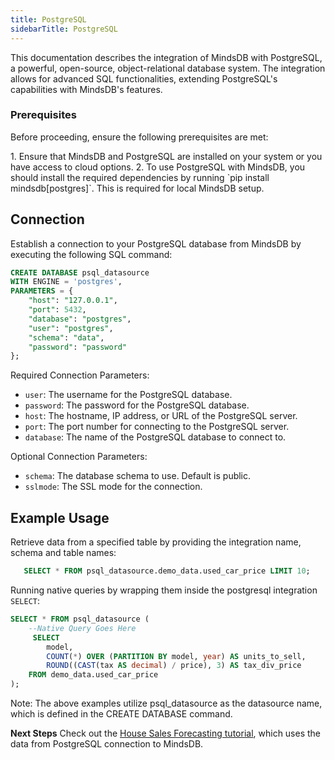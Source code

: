 ```yaml
---
title: PostgreSQL
sidebarTitle: PostgreSQL
---
```


This documentation describes the integration of MindsDB with PostgreSQL, a powerful, open-source, object-relational database system. 
The integration allows for advanced SQL functionalities, extending PostgreSQL's capabilities with MindsDB's features.

### Prerequisites

Before proceeding, ensure the following prerequisites are met:

<Tip>
 1. Ensure that MindsDB and PostgreSQL are installed on your system or you have access to cloud options.
 2. To use PostgreSQL with MindsDB, you should install the required dependencies by running `pip install mindsdb[postgres]`. This is required for local MindsDB setup.

</Tip>

## Connection

Establish a connection to your PostgreSQL database from MindsDB by executing the following SQL command:

```sql
CREATE DATABASE psql_datasource 
WITH ENGINE = 'postgres', 
PARAMETERS = {
    "host": "127.0.0.1",
    "port": 5432,
    "database": "postgres",
    "user": "postgres",
    "schema": "data",
    "password": "password"
};
```

Required Connection Parameters:

*    `user`: The username for the PostgreSQL database.
*    `password`: The password for the PostgreSQL database.
*    `host`: The hostname, IP address, or URL of the PostgreSQL server.
*    `port`: The port number for connecting to the PostgreSQL server.
*    `database`: The name of the PostgreSQL database to connect to.

Optional Connection Parameters:

*    `schema`: The database schema to use. Default is public.
*    `sslmode`: The SSL mode for the connection.



## Example Usage

Retrieve data from a specified table by providing the integration name, schema and table names:

```sql
   SELECT * FROM psql_datasource.demo_data.used_car_price LIMIT 10;
```

Running native queries by wrapping them inside the postgresql integration `SELECT`:

```sql
SELECT * FROM psql_datasource (
    --Native Query Goes Here
     SELECT 
        model, 
        COUNT(*) OVER (PARTITION BY model, year) AS units_to_sell, 
        ROUND((CAST(tax AS decimal) / price), 3) AS tax_div_price
    FROM demo_data.used_car_price
);
```
<Note>
    Note: The above examples utilize psql_datasource as the datasource name, which is defined in the CREATE DATABASE command.
</Note>

<Tip>

**Next Steps**
 Check out the [House Sales Forecasting tutorial](https://docs.mindsdb.com/sql/tutorials/house-sales-forecasting), 
 which uses the data from PostgreSQL connection to MindsDB.
</Tip>